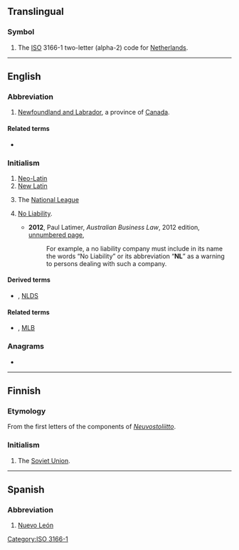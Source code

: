 {{also|nl|.nl|nl.|␤|n. l.}}
==Translingual==

===Symbol===
{{head|mul|symbol}}

# The [[ISO]] 3166-1 two-letter (alpha-2) code for [[Netherlands]].

[[Category:ISO 3166-1]]

----

==English==

===Abbreviation===
{{rfc-header|Abbreviation}}
{{head|en|abbreviation}}

# [[Newfoundland and Labrador]], a province of [[Canada]].

====Related terms====
* {{sense|province}} {{l|en|Nfld.}}

===Initialism===
{{rfc-header|Initialism}}
{{head|en|initialism}}

# [[Neo-Latin]]
# [[New Latin]]
# {{lb|en|US|Canada|baseball}} The [[National League]]
# {{lb|en|Australia|business|legal|in a company name}}[[no liability|No Liability]].
#* '''2012''', Paul Latimer, ''Australian Business Law'', 2012 edition, [http://books.google.com.au/books?id=FsGY43LveKoC&pg=PT1524&dq=%22nl%22+liability+australia+-intitle:%22%22+-inauthor:%22%22&hl=en&sa=X&ei=b1m_T-KQLqG3iQfto9G_Cg&redir_esc=y#v=onepage&q&f=false unnumbered page],
#*: For example, a no liability company must include in its name the words “No Liability” or its abbreviation “'''NL'''” as a warning to persons dealing with such a company.

====Derived terms====
* {{sense|baseball}} {{l|en|NLCS}}, [[NLDS]]

====Related terms====
* {{sense|baseball}} {{l|en|AL}}, [[MLB]]

===Anagrams===
* {{anagrams|en|LN|l.n.|ln}}

----

==Finnish==

===Etymology===
From the first letters of the components of ''[[Neuvostoliitto]]''.

===Initialism===
{{rfc-header|Initialism}}
{{head|fi|initialism}}

# The [[Soviet Union]].

----

==Spanish==

===Abbreviation===
{{rfc-header|Abbreviation}}
{{head|es|abbreviation}}

# [[Nuevo León]] {{gloss|Mexican state}}